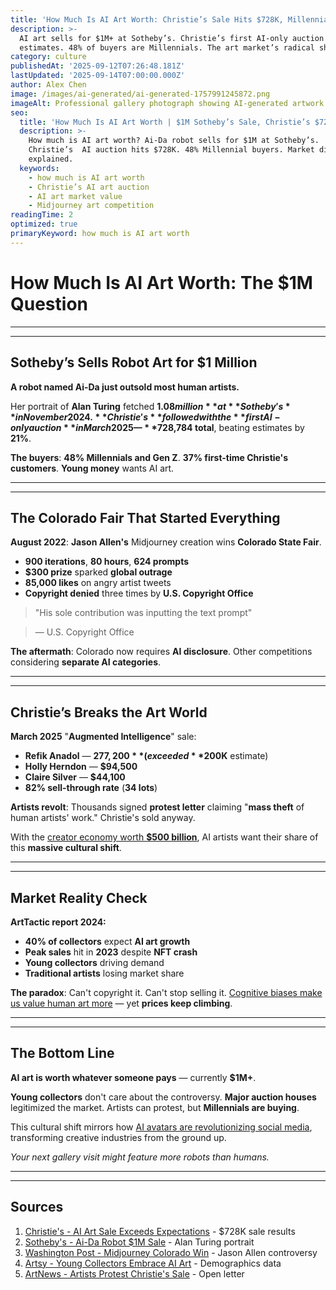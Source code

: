 ```yaml
---
title: 'How Much Is AI Art Worth: Christie’s Sale Hits $728K, Millennials Buy 48%'
description: >-
  AI art sells for $1M+ at Sotheby’s. Christie’s first AI-only auction exceeds 
  estimates. 48% of buyers are Millennials. The art market’s radical shift.
category: culture
publishedAt: '2025-09-12T07:26:48.181Z'
lastUpdated: '2025-09-14T07:00:00.000Z'
author: Alex Chen
image: /images/ai-generated/ai-generated-1757991245872.png
imageAlt: Professional gallery photograph showing AI-generated artwork displayed in modern art exhibition setting with sophisticated lighting and museum-quality presentation
seo:
  title: 'How Much Is AI Art Worth | $1M Sotheby’s Sale, Christie’s $728K 2025'
  description: >-
    How much is AI art worth? Ai-Da robot sells for $1M at Sotheby’s.
    Christie’s  AI auction hits $728K. 48% Millennial buyers. Market disruption
    explained.
  keywords:
    - how much is AI art worth
    - Christie’s AI art auction
    - AI art market value
    - Midjourney art competition
readingTime: 2
optimized: true
primaryKeyword: how much is AI art worth
---
```


# How Much Is AI Art Worth: The **$1M** Question

---

---

## Sotheby’s Sells Robot Art for **$1 Million**

**A robot named Ai-Da just outsold most human artists.**

Her portrait of **Alan Turing** fetched **$1.08 million** at **Sotheby's** in November 2024. **Christie's** followed with the **first AI-only auction** in March 2025 — **$728,784 total**, beating estimates by **21%**.

**The buyers**: **48% Millennials and Gen Z**. **37% first-time Christie's customers**. **Young money** wants AI art.

---

---

## The Colorado Fair That Started Everything

**August 2022**: **Jason Allen's** Midjourney creation wins **Colorado State Fair**.

- **900 iterations**, **80 hours**, **624 prompts**
- **$300 prize** sparked **global outrage**
- **85,000 likes** on angry artist tweets
- **Copyright denied** three times by **U.S. Copyright Office**

>

> "His sole contribution was inputting the text prompt"

> — U.S. Copyright Office

**The aftermath**: Colorado now requires **AI disclosure**. Other competitions considering **separate AI categories**.

---

---

## Christie’s Breaks the Art World

**March 2025** "**Augmented Intelligence**" sale:

- **Refik Anadol** — **$277,200** (exceeded **$200K** estimate)
- **Holly Herndon** — **$94,500**
- **Claire Silver** — **$44,100**
- **82% sell-through rate** (**34 lots**)

**Artists revolt**: Thousands signed **protest letter** claiming "**mass theft** of human artists' work." Christie's sold anyway.

With the [creator economy worth **$500 billion**](/culture/creator-economy-hits-500-billion), AI artists want their share of this **massive cultural shift**.

---

---

## Market Reality Check

**ArtTactic report 2024:**

- **40% of collectors** expect **AI art growth**
- **Peak sales** hit in **2023** despite **NFT crash**
- **Young collectors** driving demand
- **Traditional artists** losing market share

**The paradox**: Can't copyright it. Can't stop selling it. [Cognitive biases make us value human art more](/psychology/your-brain-lies-to-you-cognitive-biases-2025) — yet **prices keep climbing**.

---

---

## The Bottom Line

**AI art is worth whatever someone pays** — currently **$1M+**.

**Young collectors** don't care about the controversy. **Major auction houses** legitimized the market. Artists can protest, but **Millennials are buying**.

This cultural shift mirrors how [AI avatars are revolutionizing social media](/culture/ai-avatars-revolutionizing-social-media), transforming creative industries from the ground up.

_Your next gallery visit might feature more robots than humans._

---

---

## Sources

1. [Christie's - AI Art Sale Exceeds Expectations](https://www.artnews.com/art-news/market/christies-ai-art-sale-augmented-intelligence-controversy-surpasses-expectations-1234734870/) - $728K sale results
2. [Sotheby's - Ai-Da Robot $1M Sale](https://www.npr.org/2025/02/17/nx-s1-5296911/christies-ai-art-auction-protests) - Alan Turing portrait
3. [Washington Post - Midjourney Colorado Win](https://www.washingtonpost.com/technology/2022/09/02/midjourney-artificial-intelligence-state-fair-colorado/) - Jason Allen controversy
4. [Artsy - Young Collectors Embrace AI Art](https://www.artsy.net/article/artsy-editorial-ai-art-winning-young-collectors) - Demographics data
5. [ArtNews - Artists Protest Christie's Sale](https://www.artnews.com/art-news/news/artists-demand-christies-cancels-ai-art-sale-claiming-ai-models-exploit-humans-1234732217/) - Open letter
